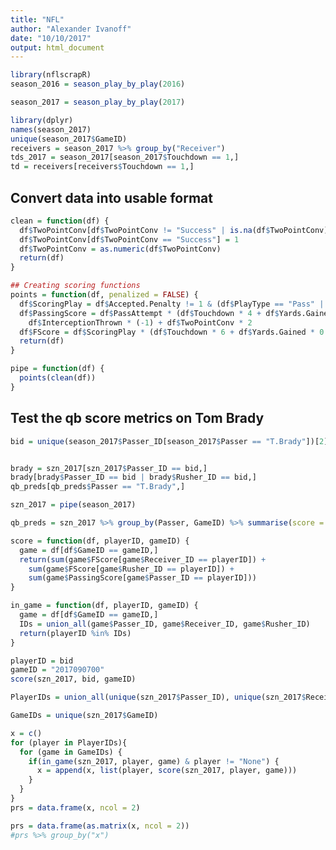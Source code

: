 ```yaml
---
title: "NFL"
author: "Alexander Ivanoff"
date: "10/10/2017"
output: html_document
---
```


```r
library(nflscrapR)
season_2016 = season_play_by_play(2016)
```

```r
season_2017 = season_play_by_play(2017)
```

```r
library(dplyr)
names(season_2017)
unique(season_2017$GameID)
receivers = season_2017 %>% group_by("Receiver")
tds_2017 = season_2017[season_2017$Touchdown == 1,]
td = receivers[receivers$Touchdown == 1,]
```

## Convert data into usable format 

```r
clean = function(df) {
  df$TwoPointConv[df$TwoPointConv != "Success" | is.na(df$TwoPointConv)] = 0
  df$TwoPointConv[df$TwoPointConv == "Success"] = 1
  df$TwoPointConv = as.numeric(df$TwoPointConv)
  return(df)
}

## Creating scoring functions
points = function(df, penalized = FALSE) {
  df$ScoringPlay = df$Accepted.Penalty != 1 & (df$PlayType == "Pass" | df$PlayType == "Run")
  df$PassingScore = df$PassAttempt * (df$Touchdown * 4 + df$Yards.Gained * 0.04) + 
    df$InterceptionThrown * (-1) + df$TwoPointConv * 2
  df$FScore = df$ScoringPlay * (df$Touchdown * 6 + df$Yards.Gained * 0.1 + df$Reception * 0.5 + df$TwoPointConv * 2)
  return(df)
}

pipe = function(df) {
  points(clean(df))
}
```

## Test the qb score metrics on Tom Brady
```r
bid = unique(season_2017$Passer_ID[season_2017$Passer == "T.Brady"])[2]


brady = szn_2017[szn_2017$Passer_ID == bid,]
brady[brady$Passer_ID == bid | brady$Rusher_ID == bid,]
qb_preds[qb_preds$Passer == "T.Brady",]
```


```r
szn_2017 = pipe(season_2017)

qb_preds = szn_2017 %>% group_by(Passer, GameID) %>% summarise(score = sum(PassingScore))
```


```r
score = function(df, playerID, gameID) {
  game = df[df$GameID == gameID,]
  return(sum(game$FScore[game$Receiver_ID == playerID]) + 
    sum(game$FScore[game$Rusher_ID == playerID]) + 
    sum(game$PassingScore[game$Passer_ID == playerID]))
}

in_game = function(df, playerID, gameID) {
  game = df[df$GameID == gameID,]
  IDs = union_all(game$Passer_ID, game$Receiver_ID, game$Rusher_ID)
  return(playerID %in% IDs)
}
```

```r
playerID = bid
gameID = "2017090700"
score(szn_2017, bid, gameID)

PlayerIDs = union_all(unique(szn_2017$Passer_ID), unique(szn_2017$Receiver_ID), unique(szn_2017$Rusher_ID))

GameIDs = unique(szn_2017$GameID)
```
```r
x = c()
for (player in PlayerIDs){
  for (game in GameIDs) {
    if(in_game(szn_2017, player, game) & player != "None") {
      x = append(x, list(player, score(szn_2017, player, game)))
    }
  }
}
prs = data.frame(x, ncol = 2)
```

```r
prs = data.frame(as.matrix(x, ncol = 2))
#prs %>% group_by("x")
```

